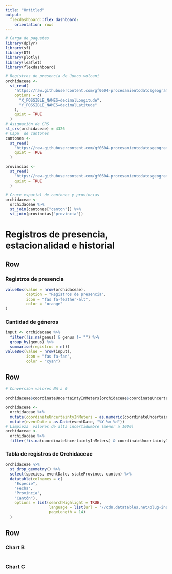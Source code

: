 ```yaml
---
title: "Untitled"
output: 
  flexdashboard::flex_dashboard:
    orientation: rows
---
```


```r
# Carga de paquetes
library(dplyr)
library(sf)
library(DT)
library(plotly)
library(leaflet)
library(flexdashboard)
```

```r
# Registros de presencia de Junco vulcani
orchidaceae <-
  st_read(
    "https://raw.githubusercontent.com/gf0604-procesamientodatosgeograficos/2021i-datos/main/gbif/orchidaceae-cr-registros.csv",
    options = c(
      "X_POSSIBLE_NAMES=decimalLongitude",
      "Y_POSSIBLE_NAMES=decimalLatitude"
    ),
    quiet = TRUE
  )
# Asignación de CRS
st_crs(orchidaceae) = 4326
# Capa  de cantones
cantones <-
  st_read(
    "https://raw.githubusercontent.com/gf0604-procesamientodatosgeograficos/2021i-datos/main/ign/delimitacion-territorial-administrativa/cr_cantones_simp_wgs84.geojson",
    quiet = TRUE
  )

provincias <-
  st_read(
    "https://raw.githubusercontent.com/gf0604-procesamientodatosgeograficos/2021i-datos/main/ign/delimitacion-territorial-administrativa/cr_provincias_simp_wgs84.geojson",
    quiet = TRUE
  )

```

```r
# Cruce espacial de cantones y provincias
orchidaceae <- 
  orchidaceae %>%
  st_join(cantones["canton"]) %>%
  st_join(provincias["provincia"])
```

Registros de presencia, estacionalidad e historial
=======================================================================

Row {data-height=100}
-----------------------------------------------------------------------

### Registros de presencia {.value-box}
```r
valueBox(value = nrow(orchidaceae), 
         caption = "Registros de presencia", 
         icon = "fas fa-feather-alt",
         color = "orange"
)
```

### Cantidad de géneros {.value-box}
```r
input <- orchidaceae %>%
  filter(!is.na(genus) & genus != "") %>%
  group_by(genus) %>% 
  summarise(registros = n())
valueBox(value = nrow(input), 
         icon = "fas fa-fan", 
         color = "cyan")
```

Row {data-height=550}
-----------------------------------------------------------------------

```r
# Conversión valores NA a 0

orchidaceae$coordinateUncertaintyInMeters[orchidaceae$coordinateUncertaintyInMeters == ""] <- "0"

orchidaceae <- 
  orchidaceae %>%
  mutate(coordinateUncertaintyInMeters = as.numeric(coordinateUncertaintyInMeters)) %>%
  mutate(eventDate = as.Date(eventDate, "%Y-%m-%d"))
# Limpieza  valores de alta incertidumbre (menor a 1000)
orchidaceae <-
  orchidaceae %>%
  filter(!is.na(coordinateUncertaintyInMeters) & coordinateUncertaintyInMeters <= 1000)

```


### Tabla de registros de Orchidaceae

```r
orchidaceae %>%
  st_drop_geometry() %>%
  select(species, eventDate, stateProvince, canton) %>%
  datatable(colnames = c(
    "Especie",
    "Fecha",
    "Provincia",
    "Cantón"), 
    options = list(searchHighlight = TRUE,
                   language = list(url = '//cdn.datatables.net/plug-ins/1.10.25/i18n/Spanish.json'),
                   pageLength = 14)
  )
```

Row {data-height=350}
-----------------------------------------------------------------------

### Chart B

```r

```

### Chart C

```r

```

